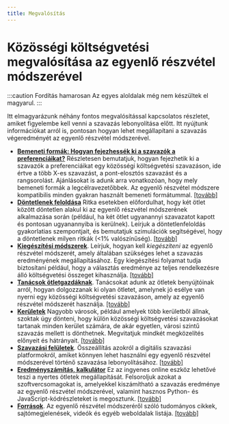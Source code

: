 ```yaml
---
title: Megvalósítás
---
```


# Közösségi költségvetési megvalósítása az egyenlő részvétel módszerével

:::caution Fordítás hamarosan
Az egyes aloldalak még nem készültek el magyarul.
:::

Itt elmagyarázunk néhány fontos megvalósítással kapcsolatos részletet, amiket figyelembe kell venni a szavazás lebonyolítása előtt. Itt nyújtunk információkat arról is, pontosan hogyan lehet megállapítani a szavazás végeredményét az egyenlő részvétel módszerével.

* [**Bemeneti formák: Hogyan fejezhessék ki a szavazók a preferenciáikat?**](/implementation/input-formats) Részletesen bemutatjuk, hogyan fejezhetik ki a szavazók a preferenciáikat egy közösségi költségvetési szavazáson, ide értve a több X-es szavazást, a pont-elosztós szavazást és a rangsorolást. Ajánlásokat is adunk arra vonatkozóan, hogy mely bemeneti formák a legcélravezetőbbek. Az egyenlő részvétel módszere kompatibilis minden gyakran használt bemeneti formátummal. [[tovább]](/implementation/input-formats)
* [**Döntetlenek feloldása**](/implementation/tie-breaking) Ritka esetekben előfordulhat, hogy két ötlet között döntetlen alakul ki az egyenlő részvétel módszerének alkalmazása során (például, ha két ötlet ugyanannyi szavazatot kapott és pontosan ugyanannyiba is kerülnek). Leírjuk a döntetlenfeloldás gyakorlatias szempontjait, és bemutatjuk szimulációk segítségével, hogy a döntetlenek milyen ritkák (&lt;1% valószínűség). [[tovább]](/implementation/tie-breaking)
* [**Kiegészítési módszerek**](/implementation/completion). Leírjuk, hogyan kell *kiegészíteni* az egyenlő részvétel módszerét, amely általában szükséges lehet a szavazás eredményének megállapításához. Egy kiegészítési folyamat tudja biztosítani például, hogy a választás eredménye az teljes rendelkezésre álló költségvetési összeget kihasználja. [[tovább]](/implementation/completion)
* [**Tanácsok ötletgazdáknak**](/implementation/advice-project-proposers). Tanácsokat adunk az ötletek benyújtóinak arról, hogyan dolgozzanak ki olyan ötletet, amelynek jó esélye van nyerni egy közösségi költségvetési szavazáson, amely az egyenlő részvétel módszerét használja. [[tovább]](/implementation/advice-project-proposers)
* [**Kerületek**](/implementation/city-districts) Nagyobb városok, például amelyek több kerületből állnak, szoktak úgy dönteni, hogy külön közösségi költségvetési szavazásokat tartanak minden kerület számára, de akár egyetlen, városi szintű szavazás mellett is dönthetnek. Megvitatjuk mindkét megközelítés előnyeit és hátrányait. [[tovább]](/implementation/city-districts)
* [**Szavazási felületek**](/implementation/voting-platforms). Összeállítás azokról a digitális szavazási platformokról, amiket könnyen lehet használni egy egyenlő részvétel módszerével történő szavazása lebonyolításához. [[tovább]](/implementation/voting-platforms)
* [**Eredményszámítás, kalkulátor**](/implementation/computation) Ez az ingyenes online eszköz lehetővé teszi a nyertes ötletek megállapítását. Felsoroljuk azokat a szoftvercsomagokat is, amelyekkel kiszámítható a szavazás eredménye az egyenlő részvétel módszerével, valamint hasznos Python- és JavaScript-kódrészleteket is megosztunk. [[tovább]](/implementation/computation)
* [**Források**](/implementation/resources). Az egyenlő részvétel módszeréről szóló tudományos cikkek, sajtómegjelenések, videók és egyéb weboldalak listája. [[tovább]](/implementation/resources)
